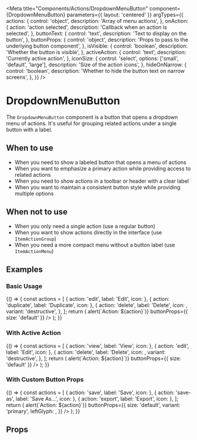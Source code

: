 
<Meta
  title="Components/Actions/DropdownMenuButton"
  component={DropdownMenuButton}
  parameters={{ layout: 'centered' }}
  argTypes={{
    actions: {
      control: 'object',
      description: 'Array of menu actions',
    },
    onAction: {
      action: 'action selected',
      description: 'Callback when an action is selected',
    },
    buttonText: {
      control: 'text',
      description: 'Text to display on the button',
    },
    buttonProps: {
      control: 'object',
      description: 'Props to pass to the underlying button component',
    },
    isVisible: {
      control: 'boolean',
      description: 'Whether the button is visible',
    },
    activeAction: {
      control: 'text',
      description: 'Currently active action',
    },
    iconSize: {
      control: 'select',
      options: ['small', 'default', 'large'],
      description: 'Size of the action icons',
    },
    hideOnNarrow: {
      control: 'boolean',
      description: 'Whether to hide the button text on narrow screens',
    },
  }}
/>

# DropdownMenuButton

The `DropdownMenuButton` component is a button that opens a dropdown menu of actions. It's useful for grouping related actions under a single button with a label.

## When to use

- When you need to show a labeled button that opens a menu of actions
- When you want to emphasize a primary action while providing access to related actions
- When you need to show actions in a toolbar or header with a clear label
- When you want to maintain a consistent button style while providing multiple options

## When not to use

- When you only need a single action (use a regular button)
- When you want to show actions directly in the interface (use `ItemActionGroup`)
- When you need a more compact menu without a button label (use `ItemActionMenu`)

## Examples

### Basic Usage

<Story name="Basic">
  {() => {
    const actions = [
      { action: 'edit', label: 'Edit', icon: <Icon glyph="Edit" /> },
      { action: 'duplicate', label: 'Duplicate', icon: <Icon glyph="Copy" /> },
      {
        action: 'delete',
        label: 'Delete',
        icon: <Icon glyph="Trash" />,
        variant: 'destructive',
      },
    ];
    return (
      <DropdownMenuButton
        buttonText="Actions"
        actions={actions}
        onAction={(action) => alert(`Action: ${action}`)}
        buttonProps={{ size: 'default' }}
      />
    );
  }}
</Story>

### With Active Action

<Story name="WithActiveAction">
  {() => {
    const actions = [
      { action: 'view', label: 'View', icon: <Icon glyph="Visibility" /> },
      { action: 'edit', label: 'Edit', icon: <Icon glyph="Edit" /> },
      {
        action: 'delete',
        label: 'Delete',
        icon: <Icon glyph="Trash" />,
        variant: 'destructive',
      },
    ];
    return (
      <DropdownMenuButton
        buttonText="View Options"
        actions={actions}
        activeAction="view"
        onAction={(action) => alert(`Action: ${action}`)}
        buttonProps={{ size: 'default' }}
      />
    );
  }}
</Story>

### With Custom Button Props

<Story name="WithCustomButtonProps">
  {() => {
    const actions = [
      { action: 'save', label: 'Save', icon: <Icon glyph="Save" /> },
      { action: 'save-as', label: 'Save As...', icon: <Icon glyph="SaveAs" /> },
      { action: 'export', label: 'Export', icon: <Icon glyph="Download" /> },
    ];
    return (
      <DropdownMenuButton
        buttonText="Save"
        actions={actions}
        onAction={(action) => alert(`Action: ${action}`)}
        buttonProps={{
          size: 'default',
          variant: 'primary',
          leftGlyph: <Icon glyph="Save" />,
        }}
      />
    );
  }}
</Story>

## Props

<Controls />
